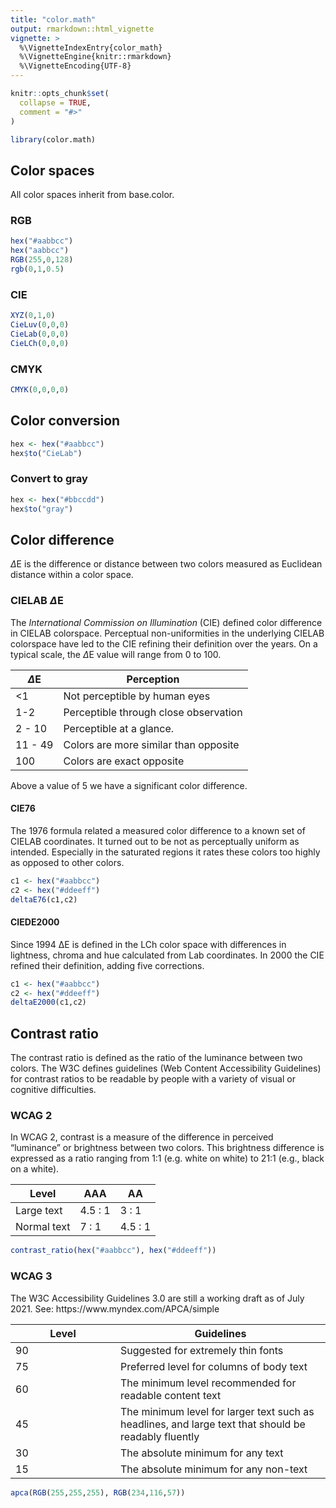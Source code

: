 ```yaml
---
title: "color.math"
output: rmarkdown::html_vignette
vignette: >
  %\VignetteIndexEntry{color_math}
  %\VignetteEngine{knitr::rmarkdown}
  %\VignetteEncoding{UTF-8}
---
```


```r
knitr::opts_chunk$set(
  collapse = TRUE,
  comment = "#>"
)
```

```r
library(color.math)
```

## Color spaces ##

All color spaces inherit from base.color.

### RGB ###

```r
hex("#aabbcc")
hex("aabbcc")
RGB(255,0,128)
rgb(0,1,0.5)
```
### CIE ###

```r
XYZ(0,1,0)
CieLuv(0,0,0)
CieLab(0,0,0)
CieLCh(0,0,0)
```

### CMYK ###

```r
CMYK(0,0,0,0)
```
## Color conversion ##

```r
hex <- hex("#aabbcc")
hex$to("CieLab")
```
### Convert to gray ###

```r
hex <- hex("#bbccdd")
hex$to("gray")
```


## Color difference

$\Delta$E is the difference or distance between two colors measured as Euclidean distance within a color space.

### CIELAB $\Delta$E

The _International Commission on Illumination_ (CIE) defined color difference in CIELAB colorspace. Perceptual non-uniformities in the underlying CIELAB colorspace have led to the CIE refining their definition over the years.
On a typical scale, the $\Delta$E value will range from 0 to 100. 

$\Delta$E | Perception
----------|-----------
<1        | Not perceptible by human eyes
1-2       | Perceptible through close observation
2 - 10 	  | Perceptible at a glance.
11 - 49 	| Colors are more similar than opposite
100 	    | Colors are exact opposite

Above a value of 5 we have a significant color difference.

#### CIE76

The 1976 formula related a measured color difference to a known set of CIELAB coordinates. It turned out to be not as perceptually uniform as intended. Especially in the saturated regions it rates these colors too highly as opposed to other colors. 
```r
c1 <- hex("#aabbcc")
c2 <- hex("#ddeeff")
deltaE76(c1,c2)
```


#### CIEDE2000

Since 1994 ΔE is defined in the LCh color space with differences in lightness, chroma and hue calculated from Lab coordinates. In 2000 the CIE refined their definition, adding five corrections.
```r
c1 <- hex("#aabbcc")
c2 <- hex("#ddeeff")
deltaE2000(c1,c2)
```

## Contrast ratio ##

The contrast ratio is defined as the ratio of the luminance between two colors.
The W3C defines guidelines (Web Content Accessibility Guidelines) for contrast ratios to be readable by people with a variety of visual or cognitive difficulties.

### WCAG 2 ###

In WCAG 2, contrast is a measure of the difference in perceived "luminance" or brightness between two colors. This brightness difference is expressed as a ratio ranging from 1:1 (e.g. white on white) to 21:1 (e.g., black on a white).

Level       | AAA     | AA
------------|---------|--------
Large text  | 4.5 : 1 | 3 : 1
Normal text | 7 : 1   | 4.5 : 1

```r
contrast_ratio(hex("#aabbcc"), hex("#ddeeff"))
```

### WCAG 3 ###

The W3C Accessibility Guidelines 3.0 are still a working draft as of July 2021.
See: https://www.myndex.com/APCA/simple

Level | Guidelines
------|------------
90 | Suggested for extremely thin fonts
75 | Preferred level for columns of body text
60 | The minimum level recommended for readable content text
45 | The minimum level for larger text such as headlines, and large text that should be readably fluently
30 | The absolute minimum for any text
15 | The absolute minimum for any non-text

```r
apca(RGB(255,255,255), RGB(234,116,57))
```

